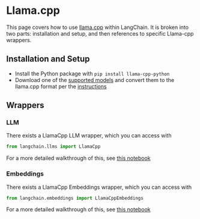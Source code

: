 # Llama.cpp

This page covers how to use [llama.cpp](https://github.com/ggerganov/llama.cpp) within LangChain.
It is broken into two parts: installation and setup, and then references to specific Llama-cpp wrappers.

## Installation and Setup
- Install the Python package with `pip install llama-cpp-python`
- Download one of the [supported models](https://github.com/ggerganov/llama.cpp#description) and convert them to the llama.cpp format per the [instructions](https://github.com/ggerganov/llama.cpp)

## Wrappers

### LLM

There exists a LlamaCpp LLM wrapper, which you can access with 
```python
from langchain.llms import LlamaCpp
```
For a more detailed walkthrough of this, see [this notebook](/docs/modules/model_io/models/llms/integrations/llamacpp.html)

### Embeddings

There exists a LlamaCpp Embeddings wrapper, which you can access with 
```python
from langchain.embeddings import LlamaCppEmbeddings
```
For a more detailed walkthrough of this, see [this notebook](/docs/modules/data_connection/text_embedding/integrations/llamacpp.html)
